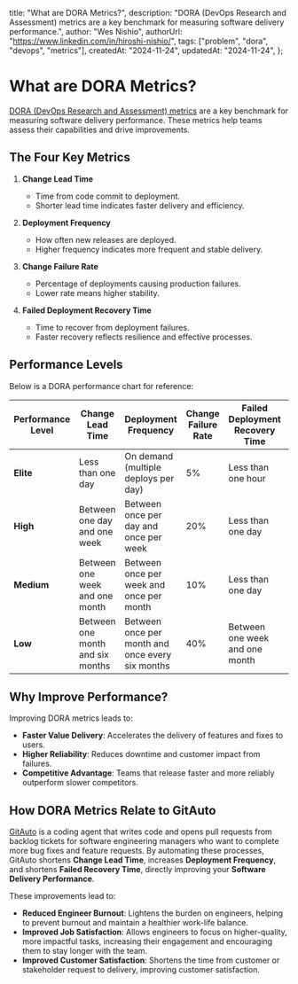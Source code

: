   title: "What are DORA Metrics?",
  description:
    "DORA (DevOps Research and Assessment) metrics are a key benchmark for measuring software delivery performance.",
  author: "Wes Nishio",
  authorUrl: "https://www.linkedin.com/in/hiroshi-nishio/",
  tags: ["problem", "dora", "devops", "metrics"],
  createdAt: "2024-11-24",
  updatedAt: "2024-11-24",
};

# What are DORA Metrics?

[DORA (DevOps Research and Assessment) metrics](https://dora.dev/guides/dora-metrics-four-keys/) are a key benchmark for measuring software delivery performance. These metrics help teams assess their capabilities and drive improvements.

## The Four Key Metrics

1. **Change Lead Time**

   - Time from code commit to deployment.
   - Shorter lead time indicates faster delivery and efficiency.

2. **Deployment Frequency**

   - How often new releases are deployed.
   - Higher frequency indicates more frequent and stable delivery.

3. **Change Failure Rate**

   - Percentage of deployments causing production failures.
   - Lower rate means higher stability.

4. **Failed Deployment Recovery Time**

   - Time to recover from deployment failures.
   - Faster recovery reflects resilience and effective processes.

## Performance Levels

Below is a DORA performance chart for reference:

| Performance Level | Change Lead Time                 | Deployment Frequency                             | Change Failure Rate | Failed Deployment Recovery Time | Percentage of Respondents |
| ----------------- | -------------------------------- | ------------------------------------------------ | ------------------- | ------------------------------- | ------------------------- |
| **Elite**         | Less than one day                | On demand (multiple deploys per day)             | 5%                  | Less than one hour              | 19% (18-20%)              |
| **High**          | Between one day and one week     | Between once per day and once per week           | 20%                 | Less than one day               | 22% (21-23%)              |
| **Medium**        | Between one week and one month   | Between once per week and once per month         | 10%                 | Less than one day               | 35% (33-36%)              |
| **Low**           | Between one month and six months | Between once per month and once every six months | 40%                 | Between one week and one month  | 25% (23-26%)              |

## Why Improve Performance?

Improving DORA metrics leads to:

- **Faster Value Delivery**: Accelerates the delivery of features and fixes to users.
- **Higher Reliability**: Reduces downtime and customer impact from failures.
- **Competitive Advantage**: Teams that release faster and more reliably outperform slower competitors.

## How DORA Metrics Relate to GitAuto

[GitAuto](/) is a coding agent that writes code and opens pull requests from backlog tickets for software engineering managers who want to complete more bug fixes and feature requests. By automating these processes, GitAuto shortens **Change Lead Time**, increases **Deployment Frequency**, and shortens **Failed Recovery Time**, directly improving your **Software Delivery Performance**.

These improvements lead to:

- **Reduced Engineer Burnout**: Lightens the burden on engineers, helping to prevent burnout and maintain a healthier work-life balance.
- **Improved Job Satisfaction**: Allows engineers to focus on higher-quality, more impactful tasks, increasing their engagement and encouraging them to stay longer with the team.
- **Improved Customer Satisfaction**: Shortens the time from customer or stakeholder request to delivery, improving customer satisfaction.
